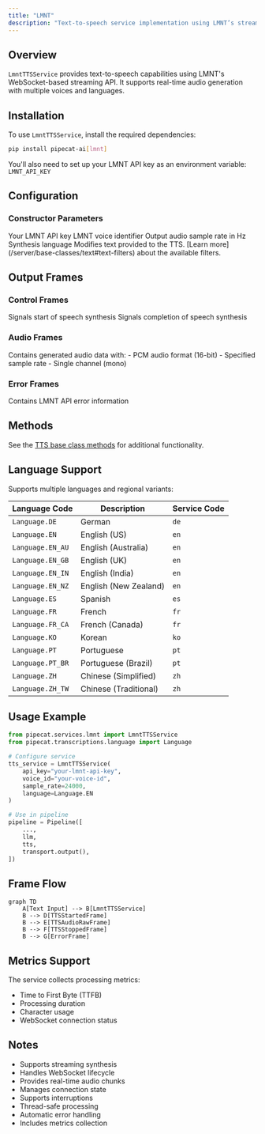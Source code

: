 ```yaml
---
title: "LMNT"
description: "Text-to-speech service implementation using LMNT’s streaming API"
---
```


## Overview

`LmntTTSService` provides text-to-speech capabilities using LMNT's WebSocket-based streaming API. It supports real-time audio generation with multiple voices and languages.

## Installation

To use `LmntTTSService`, install the required dependencies:

```bash
pip install pipecat-ai[lmnt]
```

You'll also need to set up your LMNT API key as an environment variable: `LMNT_API_KEY`

## Configuration

### Constructor Parameters

<ParamField path="api_key" type="str" required>
  Your LMNT API key
</ParamField>

<ParamField path="voice_id" type="str" required>
  LMNT voice identifier
</ParamField>

<ParamField path="sample_rate" type="int" default="None">
  Output audio sample rate in Hz
</ParamField>

<ParamField path="language" type="Language" default="Language.EN">
  Synthesis language
</ParamField>

<ParamField path="text_filter" type="BaseTextFilter" default="None">
  Modifies text provided to the TTS. [Learn
  more](/server/base-classes/text#text-filters) about the available filters.
</ParamField>

## Output Frames

### Control Frames

<ParamField path="TTSStartedFrame" type="Frame">
  Signals start of speech synthesis
</ParamField>

<ParamField path="TTSStoppedFrame" type="Frame">
  Signals completion of speech synthesis
</ParamField>

### Audio Frames

<ParamField path="TTSAudioRawFrame" type="Frame">
  Contains generated audio data with: - PCM audio format (16-bit) - Specified
  sample rate - Single channel (mono)
</ParamField>

### Error Frames

<ParamField path="ErrorFrame" type="Frame">
  Contains LMNT API error information
</ParamField>

## Methods

See the [TTS base class methods](/server/base-classes/speech#ttsservice) for additional functionality.

## Language Support

Supports multiple languages and regional variants:

| Language Code    | Description           | Service Code |
| ---------------- | --------------------- | ------------ |
| `Language.DE`    | German                | `de`         |
| `Language.EN`    | English (US)          | `en`         |
| `Language.EN_AU` | English (Australia)   | `en`         |
| `Language.EN_GB` | English (UK)          | `en`         |
| `Language.EN_IN` | English (India)       | `en`         |
| `Language.EN_NZ` | English (New Zealand) | `en`         |
| `Language.ES`    | Spanish               | `es`         |
| `Language.FR`    | French                | `fr`         |
| `Language.FR_CA` | French (Canada)       | `fr`         |
| `Language.KO`    | Korean                | `ko`         |
| `Language.PT`    | Portuguese            | `pt`         |
| `Language.PT_BR` | Portuguese (Brazil)   | `pt`         |
| `Language.ZH`    | Chinese (Simplified)  | `zh`         |
| `Language.ZH_TW` | Chinese (Traditional) | `zh`         |

## Usage Example

```python
from pipecat.services.lmnt import LmntTTSService
from pipecat.transcriptions.language import Language

# Configure service
tts_service = LmntTTSService(
    api_key="your-lmnt-api-key",
    voice_id="your-voice-id",
    sample_rate=24000,
    language=Language.EN
)

# Use in pipeline
pipeline = Pipeline([
    ...,
    llm,
    tts,
    transport.output(),
])
```

## Frame Flow

```mermaid
graph TD
    A[Text Input] --> B[LmntTTSService]
    B --> D[TTSStartedFrame]
    B --> E[TTSAudioRawFrame]
    B --> F[TTSStoppedFrame]
    B --> G[ErrorFrame]
```

## Metrics Support

The service collects processing metrics:

- Time to First Byte (TTFB)
- Processing duration
- Character usage
- WebSocket connection status

## Notes

- Supports streaming synthesis
- Handles WebSocket lifecycle
- Provides real-time audio chunks
- Manages connection state
- Supports interruptions
- Thread-safe processing
- Automatic error handling
- Includes metrics collection
